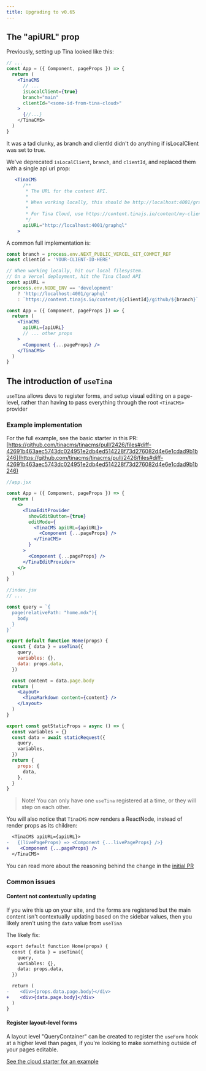 ```yaml
---
title: Upgrading to v0.65
---
```


<WarningCallout body="This page is out of date. [Learn Tina](https://tina.io/docs/)." />

## The "apiURL" prop

Previously, setting up Tina looked like this:

```jsx
// ...
const App = ({ Component, pageProps }) => {
  return (
    <TinaCMS
      // ...
      isLocalClient={true}
      branch="main"
      clientId="<some-id-from-tina-cloud>"
    >
      {//...}
    </TinaCMS>
  )
}
```

It was a tad clunky, as branch and clientId didn't do anything if isLocalClient was set to true.

We've deprecated `isLocalClient`, `branch`, and `clientId`, and replaced them with a single api url prop:

```jsx
   <TinaCMS
      /**
       * The URL for the content API.
       *
       * When working locally, this should be http://localhost:4001/graphql.
       *
       * For Tina Cloud, use https://content.tinajs.io/content/my-client-id/github/my-branch
       */
      apiURL="http://localhost:4001/graphql"
    >
```

A common full implementation is:

```jsx
const branch = process.env.NEXT_PUBLIC_VERCEL_GIT_COMMIT_REF
const clientId = 'YOUR-CLIENT-ID-HERE'

// When working locally, hit our local filesystem.
// On a Vercel deployment, hit the Tina Cloud API
const apiURL =
  process.env.NODE_ENV == 'development'
    ? 'http://localhost:4001/graphql'
    : `https://content.tinajs.io/content/${clientId}/github/${branch}`

const App = ({ Component, pageProps }) => {
  return (
    <TinaCMS
      apiURL={apiURL}
      // ... other props
    >
      <Component {...pageProps} />
    </TinaCMS>
  )
}
```

## The introduction of `useTina`

`useTina` allows devs to register forms, and setup visual editing on a page-level, rather than having to pass everything through the root `<TinaCMS>` provider

### Example implementation

For the full example, see the basic starter in this PR: [https://github.com/tinacms/tinacms/pull/2426/files#diff-42691b463aec5743dc024951e2db4ed514228f73d276082d4e6e1cdad9b1b246](https://github.com/tinacms/tinacms/pull/2426/files#diff-42691b463aec5743dc024951e2db4ed514228f73d276082d4e6e1cdad9b1b246)

```jsx
//app.jsx

const App = ({ Component, pageProps }) => {
  return (
    <>
      <TinaEditProvider
        showEditButton={true}
        editMode={
          <TinaCMS apiURL={apiURL}>
            <Component {...pageProps} />
          </TinaCMS>
        }
      >
        <Component {...pageProps} />
      </TinaEditProvider>
    </>
  )
}
```

```jsx
//index.jsx
// ...

const query = `{
  page(relativePath: "home.mdx"){
    body
  }
}`

export default function Home(props) {
  const { data } = useTina({
    query,
    variables: {},
    data: props.data,
  })

  const content = data.page.body
  return (
    <Layout>
      <TinaMarkdown content={content} />
    </Layout>
  )
}

export const getStaticProps = async () => {
  const variables = {}
  const data = await staticRequest({
    query,
    variables,
  })
  return {
    props: {
      data,
    },
  }
}
```

> Note! You can only have one `useTina` registered at a time, or they will step on each other.

You will also notice that `TinaCMS` now renders a ReactNode, instead of render props as its children:

```diff
  <TinaCMS apiURL={apiURL}>
-   {(livePageProps) => <Component {...livePageProps} />}
+    <Component {...pageProps} />
  </TinaCMS>
```

You can read more about the reasoning behind the change in the [initial PR](https://github.com/tinacms/tinacms/pull/2426)

### Common issues

#### Content not contextually updating

If you wire this up on your site, and the forms are registered but the main content isn't contextually updating based on the sidebar values, then you likely aren't using the `data` value from `useTina`

The likely fix:

```diff
export default function Home(props) {
  const { data } = useTina({
    query,
    variables: {},
    data: props.data,
  })

  return (
-    <div>{props.data.page.body}</div>
+    <div>{data.page.body}</div>
  )
}
```

#### Register layout-level forms

A layout level "QueryContainer" can be created to register the `useForm` hook at a higher level than pages, if you're looking to make something outside of your pages editable.

[See the cloud starter for an example](https://github.com/tinacms/tina-cloud-starter/blob/main/pages/_app.tsx#L11)
